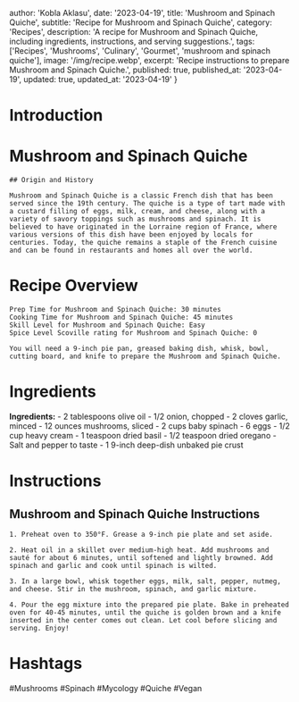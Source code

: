 
  author: 'Kobla Aklasu',
  date: '2023-04-19',
  title: 'Mushroom and Spinach Quiche',
  subtitle: 'Recipe for Mushroom and Spinach Quiche',
  category: 'Recipes',
  description: 'A recipe for Mushroom and Spinach Quiche, including ingredients, instructions, and serving suggestions.',
  tags: ['Recipes', 'Mushrooms', 'Culinary', 'Gourmet', 'mushroom and spinach quiche'],
  image: '/img/recipe.webp',
  excerpt: 'Recipe instructions to prepare Mushroom and Spinach Quiche.',
  published: true,
  published_at: '2023-04-19',
  updated: true,
  updated_at: '2023-04-19'
}


  # Introduction

# Mushroom and Spinach Quiche
    
    ## Origin and History
    
    Mushroom and Spinach Quiche is a classic French dish that has been served since the 19th century. The quiche is a type of tart made with a custard filling of eggs, milk, cream, and cheese, along with a variety of savory toppings such as mushrooms and spinach. It is believed to have originated in the Lorraine region of France, where various versions of this dish have been enjoyed by locals for centuries. Today, the quiche remains a staple of the French cuisine and can be found in restaurants and homes all over the world.

# Recipe Overview

    Prep Time for Mushroom and Spinach Quiche: 30 minutes
    Cooking Time for Mushroom and Spinach Quiche: 45 minutes
    Skill Level for Mushroom and Spinach Quiche: Easy
    Spice Level Scoville rating for Mushroom and Spinach Quiche: 0
    
    You will need a 9-inch pie pan, greased baking dish, whisk, bowl, cutting board, and knife to prepare the Mushroom and Spinach Quiche.

# Ingredients

**Ingredients:**
    - 2 tablespoons olive oil
    - 1/2 onion, chopped
    - 2 cloves garlic, minced
    - 12 ounces mushrooms, sliced
    - 2 cups baby spinach
    - 6 eggs
    - 1/2 cup heavy cream
    - 1 teaspoon dried basil
    - 1/2 teaspoon dried oregano
    - Salt and pepper to taste
    - 1 9-inch deep-dish unbaked pie crust

# Instructions

## Mushroom and Spinach Quiche Instructions
    
    1. Preheat oven to 350°F. Grease a 9-inch pie plate and set aside.
    
    2. Heat oil in a skillet over medium-high heat. Add mushrooms and sauté for about 6 minutes, until softened and lightly browned. Add spinach and garlic and cook until spinach is wilted.
    
    3. In a large bowl, whisk together eggs, milk, salt, pepper, nutmeg, and cheese. Stir in the mushroom, spinach, and garlic mixture.
    
    4. Pour the egg mixture into the prepared pie plate. Bake in preheated oven for 40-45 minutes, until the quiche is golden brown and a knife inserted in the center comes out clean. Let cool before slicing and serving. Enjoy!

# Hashtags

#Mushrooms #Spinach #Mycology #Quiche #Vegan



